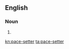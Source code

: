 ==English==

===Noun===
{{en-noun|head=[[pace]]-[[setter]]}}
# {{alternative spelling of|pacesetter|lang=en}}

[[kn:pace-setter]]
[[ta:pace-setter]]